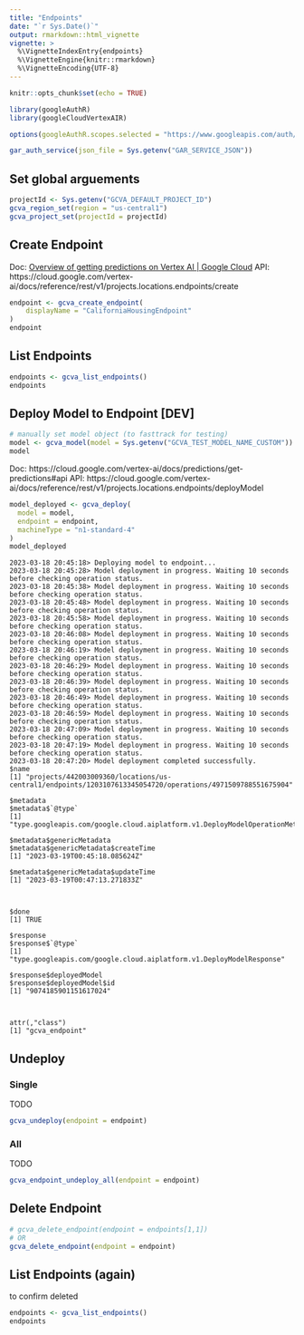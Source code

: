 ```yaml
---
title: "Endpoints"
date: "`r Sys.Date()`"
output: rmarkdown::html_vignette
vignette: >
  %\VignetteIndexEntry{endpoints}
  %\VignetteEngine{knitr::rmarkdown}
  %\VignetteEncoding{UTF-8}
---
```


```r
knitr::opts_chunk$set(echo = TRUE)
```

```r
library(googleAuthR)
library(googleCloudVertexAIR)

options(googleAuthR.scopes.selected = "https://www.googleapis.com/auth/cloud-platform")

gar_auth_service(json_file = Sys.getenv("GAR_SERVICE_JSON"))
```

## Set global arguements

```r
projectId <- Sys.getenv("GCVA_DEFAULT_PROJECT_ID")
gcva_region_set(region = "us-central1")
gcva_project_set(projectId = projectId)
```


## Create Endpoint 

Doc: [Overview of getting predictions on Vertex AI | Google Cloud](https://cloud.google.com/vertex-ai/docs/predictions/overview#model_deployment)
API: https://cloud.google.com/vertex-ai/docs/reference/rest/v1/projects.locations.endpoints/create 

```r
endpoint <- gcva_create_endpoint(
    displayName = "CaliforniaHousingEndpoint"
)
endpoint
```

## List Endpoints 

```r
endpoints <- gcva_list_endpoints()
endpoints
```


## Deploy Model to Endpoint [DEV]

```r
# manually set model object (to fasttrack for testing)
model <- gcva_model(model = Sys.getenv("GCVA_TEST_MODEL_NAME_CUSTOM"))
model
```

Doc: https://cloud.google.com/vertex-ai/docs/predictions/get-predictions#api
API: https://cloud.google.com/vertex-ai/docs/reference/rest/v1/projects.locations.endpoints/deployModel

```r
model_deployed <- gcva_deploy(
  model = model,
  endpoint = endpoint,
  machineType = "n1-standard-4"
)
model_deployed
```

```
2023-03-18 20:45:18> Deploying model to endpoint...
2023-03-18 20:45:28> Model deployment in progress. Waiting 10 seconds before checking operation status.
2023-03-18 20:45:38> Model deployment in progress. Waiting 10 seconds before checking operation status.
2023-03-18 20:45:48> Model deployment in progress. Waiting 10 seconds before checking operation status.
2023-03-18 20:45:58> Model deployment in progress. Waiting 10 seconds before checking operation status.
2023-03-18 20:46:08> Model deployment in progress. Waiting 10 seconds before checking operation status.
2023-03-18 20:46:19> Model deployment in progress. Waiting 10 seconds before checking operation status.
2023-03-18 20:46:29> Model deployment in progress. Waiting 10 seconds before checking operation status.
2023-03-18 20:46:39> Model deployment in progress. Waiting 10 seconds before checking operation status.
2023-03-18 20:46:49> Model deployment in progress. Waiting 10 seconds before checking operation status.
2023-03-18 20:46:59> Model deployment in progress. Waiting 10 seconds before checking operation status.
2023-03-18 20:47:09> Model deployment in progress. Waiting 10 seconds before checking operation status.
2023-03-18 20:47:19> Model deployment in progress. Waiting 10 seconds before checking operation status.
2023-03-18 20:47:20> Model deployment completed successfully.
$name
[1] "projects/442003009360/locations/us-central1/endpoints/1203107613345054720/operations/4971509788551675904"

$metadata
$metadata$`@type`
[1] "type.googleapis.com/google.cloud.aiplatform.v1.DeployModelOperationMetadata"

$metadata$genericMetadata
$metadata$genericMetadata$createTime
[1] "2023-03-19T00:45:18.085624Z"

$metadata$genericMetadata$updateTime
[1] "2023-03-19T00:47:13.271833Z"



$done
[1] TRUE

$response
$response$`@type`
[1] "type.googleapis.com/google.cloud.aiplatform.v1.DeployModelResponse"

$response$deployedModel
$response$deployedModel$id
[1] "9074185901151617024"



attr(,"class")
[1] "gcva_endpoint"
```

## Undeploy 

### Single 

TODO 

```r
gcva_undeploy(endpoint = endpoint)
```

### All 

TODO 

```r
gcva_endpoint_undeploy_all(endpoint = endpoint)
```


## Delete Endpoint

```r
# gcva_delete_endpoint(endpoint = endpoints[1,1])
# OR 
gcva_delete_endpoint(endpoint = endpoint)
```

## List Endpoints (again)

to confirm deleted

```r
endpoints <- gcva_list_endpoints()
endpoints
```
